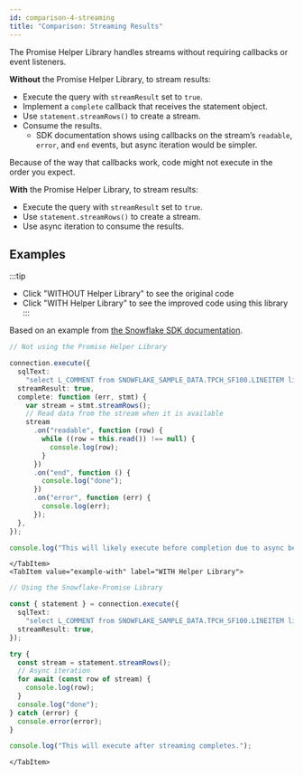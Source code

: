 ```yaml
---
id: comparison-4-streaming
title: "Comparison: Streaming Results"
---
```



The Promise Helper Library handles streams without requiring callbacks or event listeners.

**Without** the Promise Helper Library, to stream results:

- Execute the query with `streamResult` set to `true`.
- Implement a `complete` callback that receives the statement object.
- Use `statement.streamRows()` to create a stream.
- Consume the results.
  - SDK documentation shows using callbacks on the stream’s `readable`, `error`, and `end` events, but async iteration would be simpler.

Because of the way that callbacks work, code might not execute in the order you expect.

**With** the Promise Helper Library, to stream results:

- Execute the query with `streamResult` set to `true`.
- Use `statement.streamRows()` to create a stream.
- Use async iteration to consume the results.

## Examples

:::tip

- Click "WITHOUT Helper Library" to see the original code
- Click "WITH Helper Library" to see the improved code using this library
  :::

<Tabs>
    <TabItem value="example-without" label="WITHOUT Helper Library">

Based on an example from [the Snowflake SDK documentation](https://docs.snowflake.com/en/developer-guide/node-js/nodejs-driver-consume#streaming-results).

```typescript
// Not using the Promise Helper Library

connection.execute({
  sqlText:
    "select L_COMMENT from SNOWFLAKE_SAMPLE_DATA.TPCH_SF100.LINEITEM limit 100000;",
  streamResult: true,
  complete: function (err, stmt) {
    var stream = stmt.streamRows();
    // Read data from the stream when it is available
    stream
      .on("readable", function (row) {
        while ((row = this.read()) !== null) {
          console.log(row);
        }
      })
      .on("end", function () {
        console.log("done");
      })
      .on("error", function (err) {
        console.log(err);
      });
  },
});

console.log("This will likely execute before completion due to async behavior!");
```

    </TabItem>
    <TabItem value="example-with" label="WITH Helper Library">

```typescript
// Using the Snowflake-Promise Library

const { statement } = connection.execute({
  sqlText:
    "select L_COMMENT from SNOWFLAKE_SAMPLE_DATA.TPCH_SF100.LINEITEM limit 100000;",
  streamResult: true,
});

try {
  const stream = statement.streamRows();
  // Async iteration
  for await (const row of stream) {
    console.log(row);
  }
  console.log("done");
} catch (error) {
  console.error(error);
}

console.log("This will execute after streaming completes.");
```

    </TabItem>

</Tabs>
